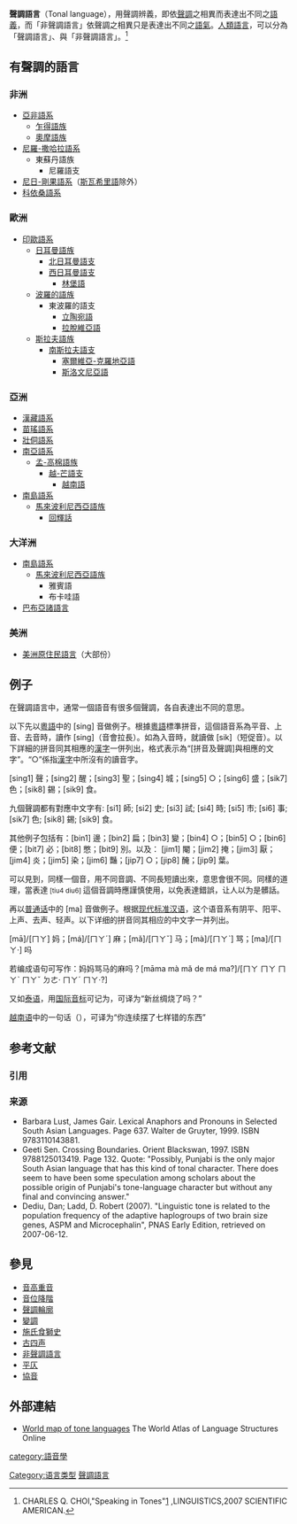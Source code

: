 {{Infobox IPA
|above = 高调
|ipa symbol = ˥
}}
{{Infobox IPA
|above = 次高调
|ipa symbol = ˦
}}
{{Infobox IPA
|above = 中调
|ipa symbol = ˧
}}
{{Infobox IPA
|above = 次低调
|ipa symbol = ˨
}}
{{Infobox IPA
|above = 低调
|ipa symbol = ˩
}}
{{Infobox IPA
|above = 降调
|ipa symbol = ˥˩
}}
{{Infobox IPA
|above = 高降调
|ipa symbol = ˥˧
}}
{{Infobox IPA
|above = 低降调
|ipa symbol = ˧˩
}}
{{Infobox IPA
|above = 升调
|ipa symbol = ˨˦
}}
{{Infobox IPA
|above = 高升调
|ipa symbol = ˧˥
}}
{{Infobox IPA
|above = 低升调
|ipa symbol = ˩˧
}}
{{Infobox IPA
|above = 降升调
|ipa symbol = ˦˨˧
}}
{{Infobox IPA
|above = 升降调
|ipa symbol = ˧˦˨
}}

'''聲調語言'''（Tonal language），用聲調辨義，即依[[聲調|聲調]]之相異而表達出不同之[[语义学|語義]]，而「非聲調語言」依聲調之相異只是表達出不同之[[语气|語氣]]。[[人|人類]][[語言|語言]]，可以分為「聲調語言」、與「非聲調語言」。<ref name=tonelang>CHARLES Q. CHOI,"Speaking in Tones"[http://deutsch.ucsd.edu/pdf/SciAm-2007_279_25-26.pdf] {{Wayback|url=http://deutsch.ucsd.edu/pdf/SciAm-2007_279_25-26.pdf |date=20151017090618 }},LINGUISTICS,2007 SCIENTIFIC AMERICAN.</ref>

== 有聲調的語言 ==
===非洲===
*[[亞非語系|亞非語系]]
**[[乍得語族|乍得語族]]
**[[奧摩語族|奧摩語族]]
*[[尼羅-撒哈拉語系|尼羅-撒哈拉語系]]
**東蘇丹語族
***尼羅語支
*[[尼日-剛果語系|尼日-剛果語系]]（[[斯瓦希里語|斯瓦希里語]]除外）
*[[科依桑語系|科依桑語系]]

===歐洲===
*[[印歐語系|印歐語系]]
**[[日耳曼語族|日耳曼語族]]
***[[北日耳曼語支|北日耳曼語支]]
***[[西日耳曼語支|西日耳曼語支]]
****[[林堡語|林堡語]]
**[[波羅的語族|波羅的語族]]
***東波羅的語支
****[[立陶宛語|立陶宛語]]
****[[拉脫維亞語|拉脫維亞語]]
**[[斯拉夫語族|斯拉夫語族]]
***[[南斯拉夫語支|南斯拉夫語支]]
****[[塞爾維亞-克羅地亞語|塞爾維亞-克羅地亞語]]
****[[斯洛文尼亞語|斯洛文尼亞語]]
===亞洲===
*[[漢藏語系|漢藏語系]]
*[[苗瑤語系|苗瑤語系]]
*[[壯侗語系|壯侗語系]]
*[[南亞語系|南亞語系]]
**[[孟-高棉語族|孟-高棉語族]]
***[[越-芒語支|越-芒語支]]
****[[越南語|越南語]]
*[[南島語系|南島語系]]
**[[馬來波利尼西亞語族|馬來波利尼西亞語族]]
***[[回輝話|回輝話]]
===大洋洲===
*[[南島語系|南島語系]]
**[[馬來波利尼西亞語族|馬來波利尼西亞語族]]
***雅賓語
***布卡哇語
*[[巴布亞諸語言|巴布亞諸語言]]
===美洲===
*[[美洲原住民語言|美洲原住民語言]]（大部份）

==例子==
在聲調語言中，通常一個語音有很多個聲調，各自表達出不同的意思。

以下先以[[粵語|粵語]]中的 [sing] 音做例子。根據[[粵語|粵語]]標準拼音，這個語音系為平音、上音、去音時，讀作 [sing]（音會拉長）。如為入音時，就讀做 [sik]（短促音）。以下詳細的拼音同其相應的[[漢字|漢字]]一併列出，格式表示為“[拼音及聲調]與相應的文字”。“○”係指[[漢字|漢字]]中所沒有的讀音字。

[sing1] 聲；[sing2] 醒；[sing3] 聖；[sing4] 城；[sing5] ○；[sing6] 盛；[sik7] 色；[sik8] 錫；[sik9] 食。

九個聲調都有對應中文字有: [si1] 師; [si2] 史; [si3] 試; [si4] 時; [si5] 市; [si6] 事; [sik7] 色; [sik8] 錫; [sik9] 食。

其他例子包括有：[bin1] 邊；[bin2] 扁；[bin3] 變；[bin4] ○；[bin5] ○；[bin6] 便；[bit7] 必；[bit8] 憋；[bit9] 別。以及：
[jim1] 閹；[jim2] 掩；[jim3] 厭；[jim4] 炎；[jim5] 染；[jim6] 豔；[jip7] ○；[jip8] 醃；[jip9] 葉。

可以見到，同樣一個音，用不同音調、不同長短讀出來，意思會很不同。同樣的道理，當表達<small> [tiu4 diu6] </small>這個音調時應謹慎使用，以免表達錯誤，让人以为是髒話。

再以[[普通话|普通话]]中的 [ma] 音做例子。根据[[现代标准汉语|现代标准汉语]]，这个语音系有阴平、阳平、上声、去声、轻声。以下详细的拼音同其相应的中文字一并列出。

[mā]/[ㄇㄚ] 妈；[má]/[ㄇㄚˊ] 麻；[mǎ]/[ㄇㄚˇ] 马；[mà]/[ㄇㄚˋ] 骂；[ma]/[ㄇㄚ·] 吗

若编成语句可写作：妈妈骂马的麻吗？[māma mà mǎ de má ma?]/[ㄇㄚ ㄇㄚ ㄇㄚˋ ㄇㄚˇ ㄉㄜ· ㄇㄚˊ ㄇㄚ·?]

又如[[泰语|泰语]]{{lang|th|ไหมใหม่ไหม้มั้ย}}，用[[国际音标|国际音标]]可记为{{IPA|/mǎi mài mâi mái/}}，可译为“新丝绸烧了吗？”<!--<ref>Tones change over time, but may retain their original spelling. The Thai spelling of the final word in the tongue-twister, ⟨{{lang|th|ไหม}}⟩, indicates a rising tone, but the word is now commonly pronounced with a high tone. Therefore a new spelling, {{lang|th|มั้ย}}, is occasionally seen.</ref>-->

[[越南语|越南语]]中的一句话{{lang|vi|bấy nay bây bầy bảy bẫy bậy}}（{{漢喃文|卑𠉞𣊾排𦉱擺敗}}），可译为“你连续摆了七样错的东西”

== 参考文献 ==
=== 引用 ===
{{Reflist}}

=== 来源 ===
{{refbegin}}
* Barbara Lust, James Gair. Lexical Anaphors and Pronouns in Selected South Asian Languages. Page 637. Walter de Gruyter, 1999. ISBN 9783110143881.
* Geeti Sen. Crossing Boundaries. Orient Blackswan, 1997. ISBN 9788125013419. Page 132. Quote: "Possibly, Punjabi is the only major South Asian language that has this kind of tonal character. There does seem to have been some speculation among scholars about the possible origin of Punjabi's tone-language character but without any final and convincing answer."
* Dediu, Dan; Ladd, D. Robert (2007). "Linguistic tone is related to the population frequency of the adaptive haplogroups of two brain size genes, ASPM and Microcephalin", PNAS Early Edition, retrieved on 2007-06-12.
{{refend}}

==參見==
{{div col|cols=2}}
* [[音高重音|音高重音]]
* [[音位降階|音位降階]]
* [[聲調輪廓|聲調輪廓]]
* [[變調|變調]]
* [[施氏食獅史|施氏食獅史]]
*[[古四声|古四声]]
*[[非聲調語言|非聲調語言]]
* [[平仄|平仄]]
* [[協音|協音]]
{{div col end}}

== 外部連結 ==
* [http://wals.info/feature/13?tg_format=map World map of tone languages] {{Wayback|url=http://wals.info/feature/13?tg_format=map |date=20100228214835 }}  The World Atlas of Language Structures Online

[[Category:语言类型|Category:语言类型]]
[[Category:聲調語言|]]
[[category:語音學|category:語音學]]